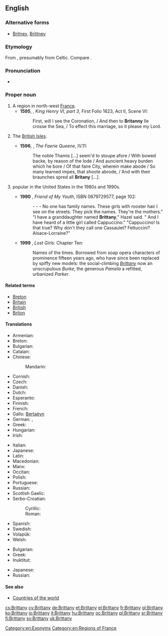 ==English==
{{wikipedia|dab=Brittany (disambiguation)|Brittany}}
===Alternative forms===
* {{sense|female given name}} [[Britney]], [[Brittney]]

===Etymology===
From {{etyl|la|en}} {{term|Brittania|lang=la}}, presumably from Celtic. Compare {{term|Britain}}.

===Pronunciation===
*{{a|UK}} {{IPA|/ˈbɹɪt(ə)ni/}}

===Proper noun===
{{wikipedia|Brittany|Brittany (historical kingdom, duchy and French province)}}
{{en-proper noun}}

# A region in north-west [[France]]. {{defdate|from 15th c.}}
#* '''1595''', {{w|William Shakespeare}}, ''King Henry VI, part 3'', First Folio 1623, Act II, Scene VI:
#*:First, will I see the Coronation, / And then to '''Britanny''' Ile crosse the Sea, / To effect this marriage, so it please my Lord.
# {{context|obsolete|chiefly|poetic|lang=en}} The [[British Isles]]. {{defdate|15th-19th c.}}
#*'''1596''', {{w|Edmund Spenser}}, ''The Faerie Queene'', IV.11:
#*:The noble Thamis […] seem'd to stoupe afore / With bowed backe, by reason of the lode / And auncient heavy burden which he bore / Of that faire City, wherein make abode / So many learned impes, that shoote abrode, / And with their braunches spred all '''Britany''' […].
# {{given name|female|from=place names}} popular in the United States in the 1980s and 1990s. 
#* '''1990''' {{w|Alice Munro}}, ''Friend of My Youth'', ISBN 0679729577, page 102:
#*: - - - No one has family names. These girls with rooster hair I see on the streets. They pick the names. They're the mothers." "I have a granddaughter named '''Brittany'''," Hazel said. " And I have heard of a little girl called Cappuccino." "Cappuccino! Is that true? Why don't they call one Cassaulet? Fettuccini? Alsace-Lorraine?"
#* '''1999''' {{w|Andrew Pyper}}, ''Lost Girls'': Chapter Ten:
#*: Names of the times. Borrowed from soap opera characters of prominence fifteen years ago, who have since been replaced by spiffy new models: the social-climbing ''[[Brittany]]'' now an unscrupulous ''Burke'', the generous ''Pamela'' a refitted, urbanized ''Parker''.

====Related terms====
* [[Breton]]
* [[Britain]]
* [[British]]
* [[Briton]]

====Translations====
{{trans-top|region of North West France}}
* Armenian: {{t-|hy|Բրետան|tr=Bretan}}
* Breton: {{t+|br|Breizh}}
* Bulgarian: {{t-|bg|Бретан|f|tr=Bretán|sc=Cyrl}}
* Catalan: {{t-|ca|Bretanya|f}}
* Chinese:
*: Mandarin: {{t|cmn|布列塔尼|tr=Bùliètǎní|sc=Hani}}
* Cornish: {{t-|kw|Breten Vian|f}}
* Czech: {{t-|cs|Bretaň|f}}
* Danish: {{t-|da|Bretagne}}
* Dutch: {{t+|nl|Bretagne}}
* Esperanto: {{t-|eo|Bretonio}}
* Finnish: {{t+|fi|Bretagne}}
* French: {{t+|fr|Bretagne|f}}
* Gallo: [[Bertaèyn]]
* German: {{t+|de|Bretagne|f}}, {{t-|de|Kleinbritannien|n}}
* Greek: {{t+|el|Βρετάνη|tr=Vretáni|f}}
* Hungarian: {{t+|hu|Bretagne}}
* Irish: {{t-|ga|Briotáin|f|alt=an Bhriotáin}}
{{trans-mid}}
* Italian: {{t+|it|Bretagna|f}}
* Japanese: {{t-|ja|ブルターニュ|tr=Burutānyu|sc=Jpan}}
* Latin: {{t-|la|Britannia Minor|f}}
* Macedonian: {{t-|mk|Бретања|f|tr=Bretánja}}
* Manx: {{t-|gv|Britaan|f|alt=Yn Vritaan}}
* Occitan: {{t+|oc|Bretanha|f}}
* Polish: {{t+|pl|Bretania}}
* Portuguese: {{t+|pt|Bretanha|f}}
* Russian: {{t+|ru|Бретань|f|tr=Bretánʹ}}
* Scottish Gaelic: {{t-|gd|A' Bhreatann Bheag|f}}
* Serbo-Croatian:
*: Cyrillic: {{t-|sh|Бретања|f}}
*: Roman: {{t-|sh|Bretanja|f}}
* Spanish: {{t+|es|Bretaña|f}}
* Swedish: {{t+|sv|Bretagne}}
* Volapük: {{t+|vo|Bretän}}
* Welsh: {{t+|cy|Llydaw}}
{{trans-bottom}}

{{trans-top|female given name}}
* Bulgarian: {{t-|bg|Британи|f|tr=Brítani|sc=Cyrl}}
* Greek: {{t-|el|Μπρίτνεϊ|tr=Brítaneï|f}}
* Inuktitut: {{t|iu|ᑉᕆᑦᑕᓂ|tr=Prittani|sc=Cans}}
{{trans-mid}}
* Japanese: {{t-|ja|ブリタニー|tr=Buritanī|sc=Jpan}}
* Russian: {{t-|ru|Бриттани|f|tr=Bríttani}}
{{trans-bottom}}

====See also====
* [[Appendix:Countries of the world|Countries of the world]]

[[Category:en:Exonyms]]
[[Category:en:Regions of France]]

[[cs:Brittany]]
[[cy:Brittany]]
[[de:Brittany]]
[[et:Brittany]]
[[el:Brittany]]
[[fr:Brittany]]
[[gl:Brittany]]
[[ko:Brittany]]
[[io:Brittany]]
[[it:Brittany]]
[[hu:Brittany]]
[[oc:Brittany]]
[[pl:Brittany]]
[[sr:Brittany]]
[[fi:Brittany]]
[[sv:Brittany]]
[[uk:Brittany]]